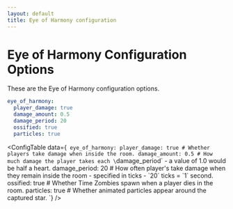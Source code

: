 ```yaml
---
layout: default
title: Eye of Harmony configuration
---
```



# Eye of Harmony Configuration Options

These are the Eye of Harmony configuration options.

```yaml title="/plugins/TARDIS/config.yml"
eye_of_harmony:
  player_damage: true
  damage_amount: 0.5
  damage_period: 20
  ossified: true
  particles: true
```

<ConfigTable data={`
eye_of_harmony:
  player_damage: true # Whether players take damage when inside the room.
  damage_amount: 0.5 # How much damage the player takes each \`damage_period\` - a value of 1.0 would be half a heart.
  damage_period: 20 # How often player's take damage when they remain inside the room - specified in ticks - \`20\` ticks = \`1\` second.
  ossified: true # Whether Time Zombies spawn when a player dies in the room.
  particles: true # Whether animated particles appear around the captured star.
`} />
